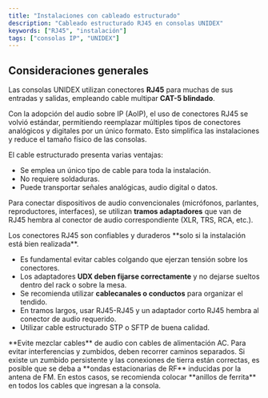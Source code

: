 ```yaml
---
title: "Instalaciones con cableado estructurado"
description: "Cableado estructurado RJ45 en consolas UNIDEX"
keywords: ["RJ45", "instalación"]
tags: ["consolas IP", "UNIDEX"]
---
```


## Consideraciones generales

Las consolas UNIDEX utilizan conectores **RJ45** para muchas de sus entradas y salidas, empleando cable multipar **CAT-5 blindado**.

Con la adopción del audio sobre IP (AoIP), el uso de conectores RJ45 se volvió estándar, permitiendo reemplazar múltiples tipos de conectores analógicos y digitales por un único formato. Esto simplifica las instalaciones y reduce el tamaño físico de las consolas.

El cable estructurado presenta varias ventajas:

- Se emplea un único tipo de cable para toda la instalación.
- No requiere soldaduras.
- Puede transportar señales analógicas, audio digital o datos.

Para conectar dispositivos de audio convencionales (micrófonos, parlantes, reproductores, interfaces), se utilizan **tramos adaptadores** que van de RJ45 hembra al conector de audio correspondiente (XLR, TRS, RCA, etc.).

<Warning>
  Los conectores RJ45 son confiables y duraderos **solo si la instalación está bien realizada**.

  - Es fundamental evitar cables colgando que ejerzan tensión sobre los conectores.
  - Los adaptadores **UDX deben fijarse correctamente** y no dejarse sueltos dentro del rack o sobre la mesa.
  - Se recomienda utilizar **cablecanales o conductos** para organizar el tendido.
  - En tramos largos, usar RJ45-RJ45 y un adaptador corto RJ45 hembra al conector de audio requerido.
  - Utilizar cable estructurado STP o SFTP de buena calidad.
</Warning>

<Warning>
  **Evite mezclar cables** de audio con cables de alimentación AC. Para evitar interferencias y zumbidos, deben recorrer caminos separados.
</Warning>

<Warning>
  Si existe un zumbido persistente y las conexiones de tierra están correctas, es posible que se deba a **ondas estacionarias de RF** inducidas por la antena de FM. En estos casos, se recomienda colocar **anillos de ferrita** en todos los cables que ingresan a la consola.
</Warning>